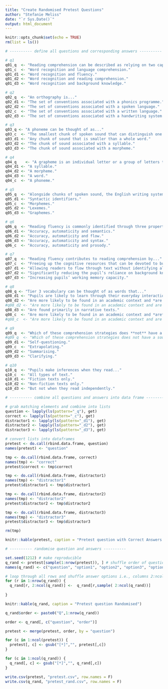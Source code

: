 ```yaml
---
title: "Create Randomised Pretest Questions"
author: "Stefanie Meliss"
date: "`r Sys.Date()`"
output: html_document
---
```


```r
knitr::opts_chunk$set(echo = TRUE)
rm(list = ls())
```

```r
# ---------- define all questions and corresponding answers ----------

# q1
q01_q  <- "Reading comprehension can be described as relying on two capacities: the ability to recognise words and build meaning from words. These are generally described as..."
q01_c  <- "Word recognition and language comprehension."
q01_d1 <- "Word recognition and fluency." 
q01_d2 <- "Word recognition and reading comprehension." 
q01_d3 <- "Word recognition and background knowledge."  

# q2
q02_q  <- "An orthography is..." 
q02_d1 <- "The set of conventions associated with a phonics programme." 
q02_d2 <- "The set of conventions associated with a spoken language." 
q02_c  <- "The set of conventions associated with a written language." 
q02_d3 <- "The set of conventions associated with a handwriting system."

# q3
q03_q <- "A phoneme can be thought of as..." 
q03_c  <- "The smallest chunk of spoken sound that can distinguish one word from another."
q03_d1 <- "Any chunk of sound that is smaller than a whole word."
q03_d2 <- "The chunk of sound associated with a syllable."
q03_d3 <- "The chunk of sound associated with a morpheme." 

# q4
q04_q    <- "A grapheme is an individual letter or a group of letters that represents... "
q04_d1 <- "A syllable."
q04_d2 <- "A morpheme." 
q04_d3 <- "A word."
q04_c  <- "A phoneme." 

# q5
q05_q  <- "Alongside chunks of spoken sound, the English writing system represents the smallest chunks within words that are associated with meaning called..."
q05_d1 <- "Syntactic identifiers."
q05_c  <- "Morphemes."
q05_d2 <- "Lexemes."
q05_d3 <- "Graphemes."

# q6
q06_q  <- "Reading fluency is commonly identified through three properties of oral reading called..." 
q06_d1 <- "Accuracy, automaticity and semantics." 
q06_d2 <- "Accuracy, automaticity and flow."
q06_d3 <- "Accuracy, automaticity and syntax."
q06_c  <- "Accuracy, automaticity and prosody."

# q7
q07_q  <- "Reading fluency contributes to reading comprehension by..." 
q07_c  <- "Freeing up the cognitive resources that can be devoted to building meaning from words." 
q07_d1 <- "Allowing readers to flow through text without identifying all of the words on a page."
q07_d2 <- "Significantly reducing the pupil’s reliance on background knowledge."
q07_d3 <- "Increasing pupils’ working memory capacity."

# q8
q08_q <- "Tier 3 vocabulary can be thought of as words that..."
q08_d1 <- "Pupils are likely to learn through their everyday interactions."
q08_d2 <- "Are more likely to be found in an academic context and *are not* associated with a given academic subject."
#q08_d2 <- "Are more likely to be found in an academic context and are not associated with a given academic subject."
q08_d3 <- "Are found primarily in narrative texts."
q08_c  <- "Are more likely to be found in an academic context and *are* associated with a particular academic subject or subjects." 
#q08_c  <- "Are more likely to be found in an academic context and are associated with a particular academic subject or subjects." 

# q9
q09_q  <- "Which of these comprehension strategies does **not** have a sound basis in evidence?"
#q09_q  <- "Which of these comprehension strategies does not have a sound basis in evidence?"
q09_d1 <- "Self-questioning."
q09_c  <- "Extrapolating."
q09_d2 <- "Summarising."
q09_d3 <- "Clarifying."

# q10
q10_q  <- "Pupils make inferences when they read..." 
q10_c  <- "All types of text."
q10_d1 <- "Fiction texts only." 
q10_d2 <- "Non-fiction texts only." 
q10_d3 <- "But not when they read independently."

# ---------- combine all questions and answers into data frame ----------

# grab matching elements and combine into lists
question <- lapply(ls(pattern="_q"), get)
correct <- lapply(ls(pattern="_c"), get)
distractor1 <- lapply(ls(pattern="_d1"), get)
distractor2 <- lapply(ls(pattern="_d2"), get)
distractor3 <- lapply(ls(pattern="_d3"), get)

# convert lists into dataframes
pretest <- do.call(rbind.data.frame, question)
names(pretest) <- "question"

tmp <- do.call(rbind.data.frame, correct)
names(tmp) <- "correct"
pretest$correct <- tmp$correct

tmp <- do.call(rbind.data.frame, distractor1)
names(tmp) <- "distractor1"
pretest$distractor1 <- tmp$distractor1

tmp <- do.call(rbind.data.frame, distractor2)
names(tmp) <- "distractor2"
pretest$distractor2 <- tmp$distractor2

tmp <- do.call(rbind.data.frame, distractor3)
names(tmp) <- "distractor3"
pretest$distractor3 <- tmp$distractor3

rm(tmp)
```


```r
knitr::kable(pretest, caption = "Pretest question with Correct Answers and Distractors")
```

```r
# ---------- randomise question and answers ----------

set.seed(1212) # make reproducible
q_rand <- pretest[sample(1:nrow(pretest)), ] # shuffle order of question
names(q_rand) <- c("question", "option1", "option2", "option3", "option4") # rename cols

# loop through all rows and shuffle answer options i.e., columns 2:ncol()
for (r in 1:nrow(q_rand)) {
  q_rand[r, 2:ncol(q_rand)] <-  q_rand[r,sample( 2:ncol(q_rand))]
  
}
```


```r
knitr::kable(q_rand, caption = "Pretest question Randomised")
```

```r
q_rand$order <- paste0("Q",1:nrow(q_rand))

order <- q_rand[, c("question", "order")]

pretest <- merge(pretest, order, by = "question")

for (c in 1:ncol(pretest)) {
  pretest[, c] <- gsub("[*]","", pretest[,c])
}

for (c in 1:ncol(q_rand)) {
  q_rand[, c] <- gsub("[*]","", q_rand[,c])
}

write.csv(pretest, "pretest.csv", row.names = F)
write.csv(q_rand, "pretest_rand.csv", row.names = F)
```

